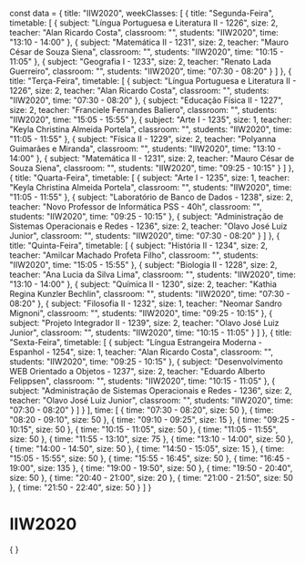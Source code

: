 const data = {
  title: "IIW2020",
  weekClasses: [
    {
      title: "Segunda-Feira",
      timetable: [
        {
          subject: "Língua Portuguesa e Literatura II - 1226",
          size: 2,
          teacher: "Alan Ricardo Costa",
          classroom: "",
          students: "IIW2020",
          time: "13:10 - 14:00"
        },
        {
          subject: "Matemática II - 1231",
          size: 2,
          teacher: "Mauro César de Souza Siena",
          classroom: "",
          students: "IIW2020",
          time: "10:15 - 11:05"
        },
        {
          subject: "Geografia I - 1233",
          size: 2,
          teacher: "Renato Lada Guerreiro",
          classroom: "",
          students: "IIW2020",
          time: "07:30 - 08:20"
        }
      ]
    },
    {
      title: "Terça-Feira",
      timetable: [
        {
          subject: "Língua Portuguesa e Literatura II - 1226",
          size: 2,
          teacher: "Alan Ricardo Costa",
          classroom: "",
          students: "IIW2020",
          time: "07:30 - 08:20"
        },
        {
          subject: "Educação Física II - 1227",
          size: 2,
          teacher: "Franciele Fernandes Baliero",
          classroom: "",
          students: "IIW2020",
          time: "15:05 - 15:55"
        },
        {
          subject: "Arte I - 1235",
          size: 1,
          teacher: "Keyla Christina Almeida Portela",
          classroom: "",
          students: "IIW2020",
          time: "11:05 - 11:55"
        },
        {
          subject: "Física II - 1229",
          size: 2,
          teacher: "Polyanna Guimarães e Miranda",
          classroom: "",
          students: "IIW2020",
          time: "13:10 - 14:00"
        },
        {
          subject: "Matemática II - 1231",
          size: 2,
          teacher: "Mauro César de Souza Siena",
          classroom: "",
          students: "IIW2020",
          time: "09:25 - 10:15"
        }
      ]
    },
    {
      title: "Quarta-Feira",
      timetable: [
        {
          subject: "Arte I - 1235",
          size: 1,
          teacher: "Keyla Christina Almeida Portela",
          classroom: "",
          students: "IIW2020",
          time: "11:05 - 11:55"
        },
        {
          subject: "Laboratório de Banco de Dados - 1238",
          size: 2,
          teacher: "Novo Professor de Informática PSS - 40h",
          classroom: "",
          students: "IIW2020",
          time: "09:25 - 10:15"
        },
        {
          subject: "Administração de Sistemas Operacionais e Redes - 1236",
          size: 2,
          teacher: "Olavo José Luiz Junior",
          classroom: "",
          students: "IIW2020",
          time: "07:30 - 08:20"
        }
      ]
    },
    {
      title: "Quinta-Feira",
      timetable: [
        {
          subject: "História II - 1234",
          size: 2,
          teacher: "Amilcar Machado Profeta Filho",
          classroom: "",
          students: "IIW2020",
          time: "15:05 - 15:55"
        },
        {
          subject: "Biologia II - 1228",
          size: 2,
          teacher: "Ana Lucia da Silva Lima",
          classroom: "",
          students: "IIW2020",
          time: "13:10 - 14:00"
        },
        {
          subject: "Química II - 1230",
          size: 2,
          teacher: "Kathia Regina Kunzler Bechlin",
          classroom: "",
          students: "IIW2020",
          time: "07:30 - 08:20"
        },
        {
          subject: "Filosofia II - 1232",
          size: 1,
          teacher: "Neomar Sandro Mignoni",
          classroom: "",
          students: "IIW2020",
          time: "09:25 - 10:15"
        },
        {
          subject: "Projeto Integrador II - 1239",
          size: 2,
          teacher: "Olavo José Luiz Junior",
          classroom: "",
          students: "IIW2020",
          time: "10:15 - 11:05"
        }
      ]
    },
    {
      title: "Sexta-Feira",
      timetable: [
        {
          subject: "Língua Estrangeira Moderna - Espanhol - 1254",
          size: 1,
          teacher: "Alan Ricardo Costa",
          classroom: "",
          students: "IIW2020",
          time: "09:25 - 10:15"
        },
        {
          subject: "Desenvolvimento WEB Orientado a Objetos - 1237",
          size: 2,
          teacher: "Eduardo Alberto Felippsen",
          classroom: "",
          students: "IIW2020",
          time: "10:15 - 11:05"
        },
        {
          subject: "Administração de Sistemas Operacionais e Redes - 1236",
          size: 2,
          teacher: "Olavo José Luiz Junior",
          classroom: "",
          students: "IIW2020",
          time: "07:30 - 08:20"
        }
      ]
    }
  ],
  time: [
    {
      time: "07:30 - 08:20",
      size: 50
    },
    {
      time: "08:20 - 09:10",
      size: 50
    },
    {
      time: "09:10 - 09:25",
      size: 15
    },
    {
      time: "09:25 - 10:15",
      size: 50
    },
    {
      time: "10:15 - 11:05",
      size: 50
    },
    {
      time: "11:05 - 11:55",
      size: 50
    },
    {
      time: "11:55 - 13:10",
      size: 75
    },
    {
      time: "13:10 - 14:00",
      size: 50
    },
    {
      time: "14:00 - 14:50",
      size: 50
    },
    {
      time: "14:50 - 15:05",
      size: 15
    },
    {
      time: "15:05 - 15:55",
      size: 50
    },
    {
      time: "15:55 - 16:45",
      size: 50
    },
    {
      time: "16:45 - 19:00",
      size: 135
    },
    {
      time: "19:00 - 19:50",
      size: 50
    },
    {
      time: "19:50 - 20:40",
      size: 50
    },
    {
      time: "20:40 - 21:00",
      size: 20
    },
    {
      time: "21:00 - 21:50",
      size: 50
    },
    {
      time: "21:50 - 22:40",
      size: 50
    }
  ]
}

# IIW2020

<div>
    {
        <Grid
            title={data.title} 
            weekClasses={data.weekClasses} 
            time={data.time}
        />
    }
</div>